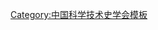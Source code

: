 {{Navbox
| name   = 中国科学技术史学会第九届理事会
| title  = [[中国科学技术史学会]]第九届理事会
| above  = 2015年12月－2019年10月
| bodyclass = hlist
| group1 = 理事长
| list1  = [[孙小淳]]
| group2 = 副理事长
| list2  = 
* [[胡化凯]]
* [[关增建]]
* [[梅建军]]
* [[张大庆]]
* [[曲安京]]
| group3 = 秘书长
| list3  = [[鲁大龙]]
| group4 = 常务理事
| list4  = 
* [[艾素珍]]
* [[代钦|代　钦]]
* [[方晓阳]]
* [[冯锦荣]]
* [[高策|高　策]]
* [[关增建]]
* [[胡化凯]]
* [[胡升华]]
* [[纪志刚]]
* [[李晓岑]]
* [[刘兵|刘　兵]]
* [[鲁大龙]]
* [[梅建军]]
* [[钮卫星]]
* [[潜伟|潜　伟]]
* [[曲安京]]
* [[孙小淳]]
* [[王思明]]
* [[王扬宗]]
* [[吴国盛]]
* [[杨舰|杨　舰]]
* [[袁江洋]]
* [[张大庆]]
* [[张藜|张　藜]]
* [[张志辉]]
| group5 = 
| list5  = 
| group6 = 
| list6  = 
}}<noinclude>
{{collapsible option}}
[[Category:中国科学技术史学会模板]]
</noinclude>